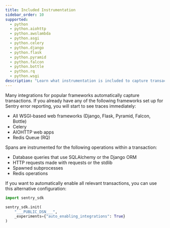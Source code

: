 ```yaml
---
title: Included Instrumentation
sidebar_order: 10
supported:
  - python
  - python.aiohttp
  - python.awslambda
  - python.asgi
  - python.celery
  - python.django
  - python.flask
  - python.pyramid
  - python.falcon
  - python.bottle
  - python.rq
  - python.wsgi
description: "Learn what instrumentation is included to capture transactions."
---
```


Many integrations for popular frameworks automatically capture transactions. If you already have any of the following frameworks set up for Sentry error reporting, you will start to see traces immediately:

- All WSGI-based web frameworks (Django, Flask, Pyramid, Falcon, Bottle)
- Celery
- AIOHTTP web apps
- Redis Queue (RQ)

Spans are instrumented for the following operations within a transaction:

- Database queries that use SQLAlchemy or the Django ORM
- HTTP requests made with requests or the stdlib
- Spawned subprocesses
- Redis operations

If you want to automatically enable all relevant transactions, you can use this alternative configuration:

```python
import sentry_sdk

sentry_sdk.init(
    "___PUBLIC_DSN___",
    _experiments={"auto_enabling_integrations": True}
)
```
